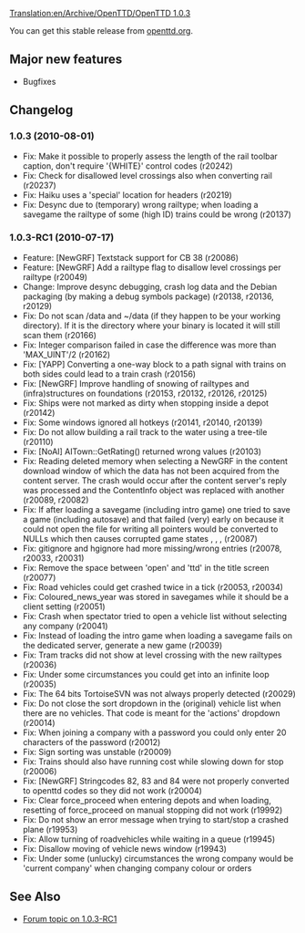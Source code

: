 [[Translation:en/Archive/OpenTTD/OpenTTD 1.0.3]]
{{en/Archive/OpenTTD/NaviPrevNext|prev=en/Archive/OpenTTD/OpenTTD 1.0.2|next=en/Archive/OpenTTD/OpenTTD 1.0.4|date=2010-08-01}}

You can get this stable release from [http://www.openttd.org/en/download-stable openttd.org].

==Major new features==

* Bugfixes

==Changelog==

===1.0.3 (2010-08-01)===

* Fix: Make it possible to properly assess the length of the rail toolbar caption, don't require '{WHITE}' control codes (r20242)
* Fix: Check for disallowed level crossings also when converting rail (r20237)
* Fix: Haiku uses a 'special' location for headers (r20219)
* Fix: Desync due to (temporary) wrong railtype; when loading a savegame the railtype of some (high ID) trains could be wrong {{en/Flyspray|3945}} (r20137)

===1.0.3-RC1 (2010-07-17)===

* Feature: [NewGRF] Textstack support for CB 38 (r20086)
* Feature: [NewGRF] Add a railtype flag to disallow level crossings per railtype (r20049)
* Change: Improve desync debugging, crash log data and the Debian packaging (by making a debug symbols package) (r20138, r20136, r20129)
* Fix: Do not scan /data and ~/data (if they happen to be your working directory). If it is the directory where your binary is located it will still scan them {{en/Flyspray|3949}} (r20166)
* Fix: Integer comparison failed in case the difference was more than 'MAX_UINT'/2 {{en/Flyspray|3954}} (r20162)
* Fix: [YAPP] Converting a one-way block to a path signal with trains on both sides could lead to a train crash {{en/Flyspray|3937}} (r20156)
* Fix: [NewGRF] Improve handling of snowing of railtypes and (infra)structures on foundations {{en/Flyspray|3883}} (r20153, r20132, r20126, r20125)
* Fix: Ships were not marked as dirty when stopping inside a depot {{en/Flyspray|3880}} (r20142)
* Fix: Some windows ignored all hotkeys {{en/Flyspray|3902}} (r20141, r20140, r20139)
* Fix: Do not allow building a rail track to the water using a tree-tile {{en/Flyspray|3695}} (r20110)
* Fix: [NoAI] AITown::GetRating() returned wrong values {{en/Flyspray|3934}} (r20103)
* Fix: Reading deleted memory when selecting a NewGRF in the content download window of which the data has not been acquired from the content server. The crash would occur after the content server's reply was processed and the ContentInfo object was replaced with another {{en/Flyspray|3899}} (r20089, r20082)
* Fix: If after loading a savegame (including intro game) one tried to save a game (including autosave) and that failed (very) early on because it could not open the file for writing all pointers would be converted to NULLs which then causes corrupted game states {{en/Flyspray|3876}}, {{en/Flyspray|3887}}, {{en/Flyspray|3920}}, {{en/Flyspray|3923}} (r20087)
* Fix: gitignore and hgignore had more missing/wrong entries (r20078, r20033, r20031)
* Fix: Remove the space between 'open' and 'ttd' in the title screen (r20077)
* Fix: Road vehicles could get crashed twice in a tick {{en/Flyspray|3896}} (r20053, r20034)
* Fix: Coloured_news_year was stored in savegames while it should be a client setting {{en/Flyspray|3916}} (r20051)
* Fix: Crash when spectator tried to open a vehicle list without selecting any company {{en/Flyspray|3892}} (r20041)
* Fix: Instead of loading the intro game when loading a savegame fails on the dedicated server, generate a new game {{en/Flyspray|3907}} (r20039)
* Fix: Tram tracks did not show at level crossing with the new railtypes {{en/Flyspray|3911}} (r20036)
* Fix: Under some circumstances you could get into an infinite loop {{en/Flyspray|3909}} (r20035)
* Fix: The 64 bits TortoiseSVN was not always properly detected (r20029)
* Fix: Do not close the sort dropdown in the (original) vehicle list when there are no vehicles. That code is meant for the 'actions' dropdown {{en/Flyspray|3881}} (r20014)
* Fix: When joining a company with a password you could only enter 20 characters of the password (r20012)
* Fix: Sign sorting was unstable {{en/Flyspray|3893}} (r20009)
* Fix: Trains should also have running cost while slowing down for stop (r20006)
* Fix: [NewGRF] Stringcodes 82, 83 and 84 were not properly converted to openttd codes so they did not work (r20004)
* Fix: Clear force_proceed when entering depots and when loading, resetting of force_proceed on manual stopping did not work {{en/Flyspray|3878}} (r19992)
* Fix: Do not show an error message when trying to start/stop a crashed plane {{en/Flyspray|3874}} (r19953)
* Fix: Allow turning of roadvehicles while waiting in a queue (r19945)
* Fix: Disallow moving of vehicle news window {{en/Flyspray|3865}} (r19943)
* Fix: Under some (unlucky) circumstances the wrong company would be 'current company' when changing company colour or orders {{en/Flyspray|3903}}


== See Also ==
* [http://www.tt-forums.net/viewtopic.php?f=29&t=49300 Forum topic on 1.0.3-RC1]